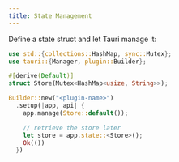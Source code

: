 ```yaml
---
title: State Management
---
```



<Stub>

Define a state struct and let Tauri manage it:

```rust
use std::{collections::HashMap, sync::Mutex};
use tauri::{Manager, plugin::Builder};

#[derive(Default)]
struct Store(Mutex<HashMap<usize, String>>);

Builder::new("<plugin-name>")
  .setup(|app, api| {
    app.manage(Store::default());

    // retrieve the store later
    let store = app.state::<Store>();
    Ok(())
  })
```

</Stub>

